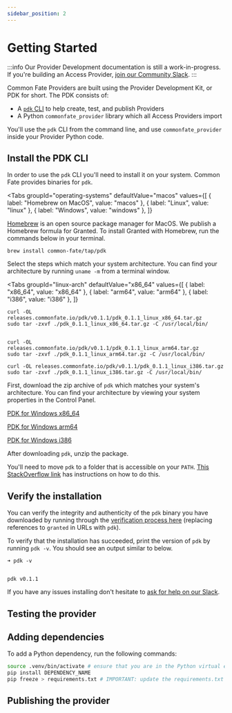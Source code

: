 ```yaml
---
sidebar_position: 2
---
```



# Getting Started

:::info
Our Provider Development documentation is still a work-in-progress. If you're building an Access Provider, [join our Community Slack](https://join.slack.com/t/commonfatecommunity/shared_invite/zt-q4m96ypu-_gYlRWD3k5rIsaSsqP7QMg).
:::

Common Fate Providers are built using the Provider Development Kit, or PDK for short. The PDK consists of:

- A [`pdk` CLI](https://github.com/common-fate/pdk) to help create, test, and publish Providers
- A Python `commonfate_provider` library which all Access Providers import

You'll use the `pdk` CLI from the command line, and use `commonfate_provider` inside your Provider Python code.

## Install the PDK CLI

In order to use the `pdk` CLI you'll need to install it on your system. Common Fate provides binaries for `pdk`.

<Tabs
  groupId="operating-systems"
  defaultValue="macos"
  values={[
	  { label: "Homebrew on MacOS", value: "macos" },
	  { label: "Linux", value: "linux" },
	  { label: "Windows", value: "windows" },
	  ]}
>
<TabItem value="macos">

[Homebrew](https://brew.sh/) is an open source package manager for MacOS. We publish a Homebrew formula for Granted. To install Granted with Homebrew, run the commands below in your terminal.

```
brew install common-fate/tap/pdk
```

</TabItem>
<TabItem value="linux">

Select the steps which match your system architecture. You can find your architecture by running `uname -m` from a terminal window.

<Tabs
groupId="linux-arch"
defaultValue="x86_64"
values={[
{ label: "x86_64", value: "x86_64" },
{ label: "arm64", value: "arm64" },
{ label: "i386", value: "i386" },
]}
>

<TabItem value="x86_64">

```
curl -OL releases.commonfate.io/pdk/v0.1.1/pdk_0.1.1_linux_x86_64.tar.gz
sudo tar -zxvf ./pdk_0.1.1_linux_x86_64.tar.gz -C /usr/local/bin/

```

</TabItem>
<TabItem value="arm64">

```

curl -OL releases.commonfate.io/pdk/v0.1.1/pdk_0.1.1_linux_arm64.tar.gz
sudo tar -zxvf ./pdk_0.1.1_linux_arm64.tar.gz -C /usr/local/bin/

```

</TabItem>
<TabItem value="i386">

```
curl -OL releases.commonfate.io/pdk/v0.1.1/pdk_0.1.1_linux_i386.tar.gz
sudo tar -zxvf ./pdk_0.1.1_linux_i386.tar.gz -C /usr/local/bin/

```

</TabItem>
</Tabs>

</TabItem>

<TabItem value="windows">

First, download the zip archive of `pdk` which matches your system's architecture. You can find your architecture by viewing your system properties in the Control Panel.

[PDK for Windows x86_64](https://releases.commonfate.io/pdk/v0.1.1/pdk_0.1.1_windows_x86_64.zip)

[PDK for Windows arm64](https://releases.commonfate.io/pdk/v0.1.1/pdk_0.1.1_windows_arm64.zip)

[PDK for Windows i386](https://releases.commonfate.io/pdk/v0.1.1/pdk_0.1.1_windows_i386.zip)

After downloading `pdk`, unzip the package.

You'll need to move `pdk` to a folder that is accessible on your `PATH`. [This StackOverflow link](https://stackoverflow.com/questions/1618280/where-can-i-set-path-to-make-exe-on-windows) has instructions on how to do this.

</TabItem>

</Tabs>

## Verify the installation

You can verify the integrity and authenticity of the `pdk` binary you have downloaded by running through the [verification process here](/granted/security#release-verification) (replacing references to `granted` in URLs with `pdk`).

To verify that the installation has succeeded, print the version of `pdk` by running `pdk -v`. You should see an output similar to below.

```
➜ pdk -v


pdk v0.1.1

```

If you have any issues installing don't hesitate to [ask for help on our Slack](https://join.slack.com/t/commonfatecommunity/shared_invite/zt-q4m96ypu-_gYlRWD3k5rIsaSsqP7QMg).

## Testing the provider

## Adding dependencies

To add a Python dependency, run the following commands:

```bash
source .venv/bin/activate # ensure that you are in the Python virtual environment for the Provider
pip install DEPENDENCY_NAME
pip freeze > requirements.txt # IMPORTANT: update the requirements.txt to include the new dependency
```

## Publishing the provider
